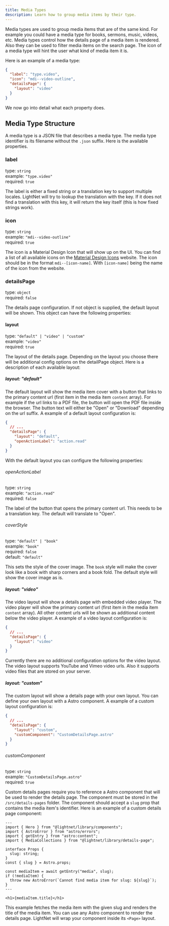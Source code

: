 ```yaml
---
title: Media Types
description: Learn how to group media items by their type.
---
```


Media types are used to group media items that are of the same kind. For example you could have a media type for
books, sermons, music, videos, etc.
Media types control how the details page of a media item is rendered. Also they can be used to filter media items on the search page. The icon of a media type will hint the user what kind of media item it is.

Here is an example of a media type:

```json title="src/content/media-types/video.json"
{
  "label": "type.video",
  "icon": "mdi--video-outline",
  "detailsPage": {
    "layout": "video"
  }
}
```

We now go into detail what each property does.

## Media Type Structure

A media type is a JSON file that describes a media type. The media type identifier is its filename without the `.json` suffix. Here is the available properties.

### label

type: `string` \
example: `"type.video"` \
required: `true`

The label is either a fixed string or a translation key to support multiple locales. LightNet will try to lookup the translation with the key. If it does not find a translation with this key, it will return the key itself (this is how fixed strings work).

### icon

type: `string` \
example: `"mdi--video-outline"` \
required: `true`

The icon is a Material Design Icon that will show up on the UI. You can find a list of all available icons on the [Material Design Icons](https://pictogrammers.com/library/mdi/) website. The icon should be in the format `mdi--[icon-name]`. With
`[icon-name]` being the name of the icon from the website.

### detailsPage

type: `object` \
required: `false`

The details page configuration. If not object is supplied, the default layout will be shown.
This object can have the following properties:

#### layout

type: `"default" | "video" | "custom"` \
example: `"video"` \
required: `true`

The layout of the details page. Depending on the layout you choose there will be additional config options
on the detailPage object. Here is a description of each available layout:

##### layout: "default"

The default layout will show the media item cover with a button that links to the primary content url (first item
in the media item `content` array). For example if the url links to a PDF file, the button will open the PDF file inside the browser. The button text will either be "Open" or "Download" depending on the url suffix. A example of a default layout configuration is:

```json
{
  // ...
  "detailsPage": {
    "layout": "default",
    "openActionLabel": "action.read"
  }
}
```

With the default layout you can configure the following properties:

###### openActionLabel

type: `string` \
example: `"action.read"` \
required: `false`

The label of the button that opens the primary content url. This needs to be a translation key. The default will translate to "Open".

###### coverStyle

type: `"default" | "book"` \
example: `"book"` \
required: `false` \
default: `"default"`

This sets the style of the cover image. The `book` style will make the cover look like a book with sharp corners and a book fold. The default style will show the cover image as is.

##### layout: "video"

The video layout will show a details page with embedded video player. The video player will show the primary content url (first item in the media item `content` array). All other content urls will be shown as additional content below the video player. A example of a video layout configuration is:

```json
{
  // ...
  "detailsPage": {
    "layout": "video"
  }
}
```

Currently there are no additional configuration options for the video layout. The video layout supports YouTube and Vimeo video urls. Also it supports video files that are stored on your server.

##### layout: "custom"

The custom layout will show a details page with your own layout. You can define your own layout with a Astro component. A example of a custom layout configuration is:

```json
{
  // ...
  "detailsPage": {
    "layout": "custom",
    "customComponent": "CustomDetailsPage.astro"
  }
}
```

###### customComponent

type: `string` \
example: `"CustomDetailsPage.astro"` \
required: `true`

Custom details pages require you to reference a Astro component that will be used to render the details page. The component must be stored in the `/src/details-pages` folder. The component should accept a `slug` prop that contains the media item's identifier. Here is an example of a custom details page component:

```astro title="src/details-pages/CustomDetailsPage.astro"
---
import { Hero } from "@lightnet/library/components";
import { AstroError } from "astro/errors";
import { getEntry } from "astro:content";
import { MediaCollections } from "@lightnet/library/details-page";

interface Props {
  slug: string;
}
const { slug } = Astro.props;

const mediaItem = await getEntry("media", slug);
if (!mediaItem) {
  throw new AstroError(`Cannot find media item for slug: ${slug}`);
}
---

<h1>{mediaItem.title}</h1>
```

This example fetches the media item with the given slug and renders the title of the media item. You can use any Astro component to render the details page. LightNet will wrap your component inside its `<Page>` layout.
